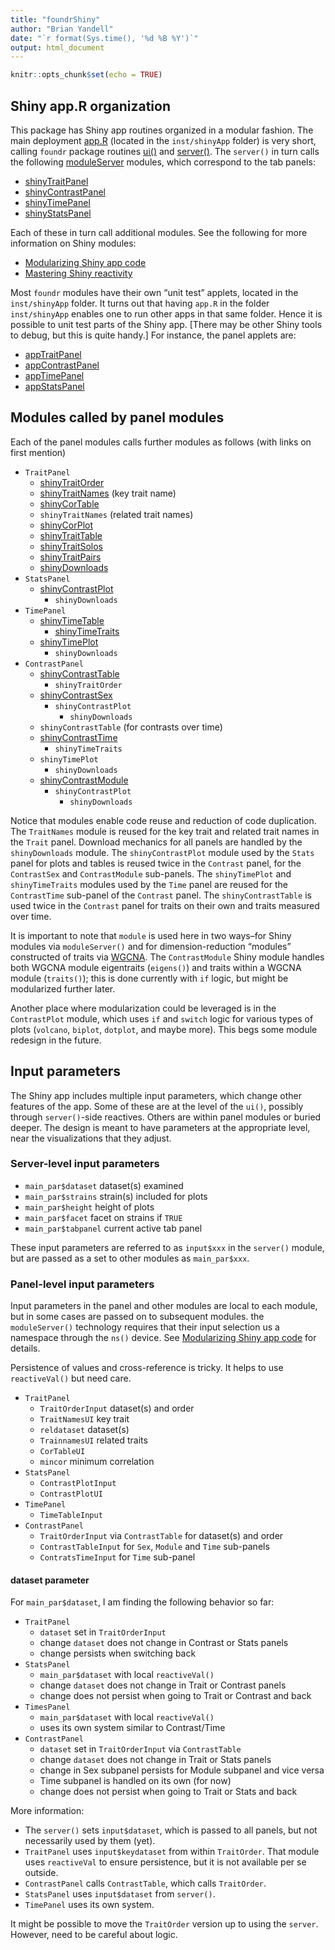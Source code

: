 ```yaml
---
title: "foundrShiny"
author: "Brian Yandell"
date: "`r format(Sys.time(), '%d %B %Y')`"
output: html_document
---
```


```r
knitr::opts_chunk$set(echo = TRUE)
```

## Shiny app.R organization

This package has Shiny app routines organized in a modular fashion.
The main deployment 
[app.R](https://github.com/AttieLab-Systems-Genetics/foundr/blob/main/inst/shinyApp/app.R)
(located in the `inst/shinyApp` folder) is very short, calling `foundr` package routines
[ui()](https://github.com/AttieLab-Systems-Genetics/foundr/blob/main/R/ui.R)
and
[server()](https://github.com/AttieLab-Systems-Genetics/foundr/blob/main/R/server.R).
The `server()` in turn calls the following [moduleServer](https://shiny.posit.co/r/reference/shiny/1.7.0/moduleserver) modules,
which correspond to the tab panels:

- [shinyTraitPanel](https://github.com/AttieLab-Systems-Genetics/foundr/blob/main/R/shinyTraitPanel.R)
- [shinyContrastPanel](https://github.com/AttieLab-Systems-Genetics/foundr/blob/main/R/shinyContrastPanel.R)
- [shinyTimePanel](https://github.com/AttieLab-Systems-Genetics/foundr/blob/main/R/shinyTimePanel.R)
- [shinyStatsPanel](https://github.com/AttieLab-Systems-Genetics/foundr/blob/main/R/shinyStats.R)

Each of these in turn call additional modules. 
See the following for more information on Shiny modules:

- [Modularizing Shiny app code](https://shiny.posit.co/r/articles/improve/modules/)
- [Mastering Shiny reactivity](https://mastering-shiny.org/reactivity-intro.html)

Most `foundr` modules have their own "unit test" applets,
located in the `inst/shinyApp` folder. 
It turns out that having `app.R` in the folder `inst/shinyApp` enables one to
run other apps in that same folder. Hence it is possible to unit test parts of
the Shiny app. [There may be other Shiny tools to debug, but this is quite handy.]
For instance, the panel applets are:

- [appTraitPanel](https://github.com/AttieLab-Systems-Genetics/foundr/blob/main/inst/shinyApp/appTraitPanel.R)
- [appContrastPanel](https://github.com/AttieLab-Systems-Genetics/foundr/blob/main/inst/shinyApp/appContrastPanel.R)
- [appTimePanel](https://github.com/AttieLab-Systems-Genetics/foundr/blob/main/inst/shinyApp/appTimePanel.R)
- [appStatsPanel](https://github.com/AttieLab-Systems-Genetics/foundr/blob/main/inst/shinyApp/appStats.R)

## Modules called by panel modules

Each of the panel modules calls further modules as follows
(with links on first mention)

- `TraitPanel`
  - [shinyTraitOrder](https://github.com/AttieLab-Systems-Genetics/foundr/blob/main/R/shinyTraitOrder.R)
  - [shinyTraitNames](https://github.com/AttieLab-Systems-Genetics/foundr/blob/main/R/shinyTraitNames.R) (key trait name)
  - [shinyCorTable](https://github.com/AttieLab-Systems-Genetics/foundr/blob/main/R/shinyCorTable.R)
  - `shinyTraitNames` (related trait names)
  - [shinyCorPlot](https://github.com/AttieLab-Systems-Genetics/foundr/blob/main/R/shinyCorPlot.R)
  - [shinyTraitTable](https://github.com/AttieLab-Systems-Genetics/foundr/blob/main/R/shinyTraitTable.R)
  - [shinyTraitSolos](https://github.com/AttieLab-Systems-Genetics/foundr/blob/main/R/shinyTraitSolos.R)
  - [shinyTraitPairs](https://github.com/AttieLab-Systems-Genetics/foundr/blob/main/R/shinyTraitPairs.R)
  - [shinyDownloads](https://github.com/AttieLab-Systems-Genetics/foundr/blob/main/R/shinyDownloads.R)
- `StatsPanel`
  - [shinyContrastPlot](https://github.com/AttieLab-Systems-Genetics/foundr/blob/main/R/shinyContrastPlot.R)
    - `shinyDownloads`
- `TimePanel`
  - [shinyTimeTable](https://github.com/AttieLab-Systems-Genetics/foundr/blob/main/R/shinyTimeTable.R)
    - [shinyTimeTraits](https://github.com/AttieLab-Systems-Genetics/foundr/blob/main/R/shinyTimeTraits.R)
  - [shinyTimePlot](https://github.com/AttieLab-Systems-Genetics/foundr/blob/main/R/shinyTimePlot.R)
    - `shinyDownloads`
- `ContrastPanel`
  - [shinyContrastTable](https://github.com/AttieLab-Systems-Genetics/foundr/blob/main/R/shinyContrastTable.R)
    - `shinyTraitOrder`
  - [shinyContrastSex](https://github.com/AttieLab-Systems-Genetics/foundr/blob/main/R/shinyContrastSex.R)
    - `shinyContrastPlot`
      - `shinyDownloads`
  - `shinyContrastTable` (for contrasts over time)
  - [shinyContrastTime](https://github.com/AttieLab-Systems-Genetics/foundr/blob/main/R/shinyContrastTime.R)
    - `shinyTimeTraits`
  - `shinyTimePlot`
    - `shinyDownloads`
  - [shinyContrastModule](https://github.com/AttieLab-Systems-Genetics/foundr/blob/main/R/shinyContrastModule.R)
    - `shinyContrastPlot`
      - `shinyDownloads`

Notice that modules enable code reuse and reduction of
code duplication.
The `TraitNames` module is reused for the key trait
and related trait names in the `Trait` panel.
Download mechanics for all panels are handled by the `shinyDownloads` module.
The `shinyContrastPlot` module used by the `Stats` panel for plots and tables is reused twice in the `Contrast` panel,
for the `ContrastSex` and `ContrastModule` sub-panels.
The `shinyTimePlot` and `shinyTimeTraits` modules used by the `Time` panel are
reused for the `ContrastTime` sub-panel of the `Contrast` panel.
The `shinyContrastTable` is used twice in the `Contrast` panel for traits on their own and traits measured over time.

It is important to note that `module` is used here in two ways--for Shiny modules via `moduleServer()` and for dimension-reduction "modules" constructed of traits via [WGCNA](https://CRAN.R-project.org/package=WGCNA).
The `ContrastModule` Shiny module handles both WGCNA module eigentraits (`eigens()`) and traits within a WGCNA module (`traits()`); this is done currently with `if` logic, but might be modularized further later.

Another place where modularization could be leveraged is in the
`ContrastPlot` module, which uses `if` and `switch` logic for
various types of plots (`volcano`, `biplot`, `dotplot`, and maybe more). This begs some module redesign in the future.

## Input parameters

The Shiny app includes multiple input parameters, which change other features
of the app. Some of these are at the level of the `ui()`, possibly through `server()`-side reactives. Others are within panel modules or buried deeper.
The design is meant to have parameters at the appropriate level,
near the visualizations that they adjust.

### Server-level input parameters

- `main_par$dataset` dataset(s) examined
- `main_par$strains` strain(s) included for plots
- `main_par$height` height of plots
- `main_par$facet` facet on strains if `TRUE`
- `main_par$tabpanel` current active tab panel

These input parameters are referred to as `input$xxx` in the `server()` module,
but are passed as a set to other modules as `main_par$xxx`.

### Panel-level input parameters

Input parameters in the panel and other modules are local to each module,
but in some cases are passed on to subsequent modules. the `moduleServer()`
technology requires that their input selection us a namespace through the `ns()` device. See
[Modularizing Shiny app code](https://shiny.posit.co/r/articles/improve/modules/)
for details.

Persistence of values and cross-reference is tricky.
It helps to use `reactiveVal()` but need care.

- `TraitPanel`
  - `TraitOrderInput` dataset(s) and order
  - `TraitNamesUI` key trait
  - `reldataset` dataset(s)
  - `TrainnamesUI` related traits
  - `CorTableUI`
  - `mincor` minimum correlation
- `StatsPanel`
  - `ContrastPlotInput`
  - `ContrastPlotUI`
- `TimePanel`
  - `TimeTableInput`
- `ContrastPanel`
  - `TraitOrderInput` via `ContrastTable` for dataset(s) and order
  - `ContrastTableInput` for `Sex`, `Module` and `Time` sub-panels
  - `ContratsTimeInput` for `Time` sub-panel


#### dataset parameter

For `main_par$dataset`, I am finding the following behavior so far:

- `TraitPanel`
  + `dataset` set in `TraitOrderInput`
  + change `dataset` does not change in Contrast or Stats panels
  + change persists when switching back
- `StatsPanel` 
  + `main_par$dataset` with local `reactiveVal()`
  + change `dataset` does not change in Trait or Contrast panels
  + change does not persist when going to Trait or Contrast and back
- `TimesPanel`
  + `main_par$dataset` with local `reactiveVal()`
  + uses its own system similar to Contrast/Time
- `ContrastPanel` 
  + `dataset` set in `TraitOrderInput` via `ContrastTable`
  + change `dataset` does not change in Trait or Stats panels
  + change in Sex subpanel persists for Module subpanel and vice versa
  + Time subpanel is handled on its own (for now)
  + change does not persist when going to Trait or Stats and back
  
More information:

- The `server()` sets `input$dataset`, which is passed to all panels, but not necessarily used by them (yet).
- `TraitPanel` uses `input$keydataset` from within `TraitOrder`. That module uses `reactiveVal` to ensure persistence, but it is not available per se outside.
- `ContrastPanel` calls `ContrastTable`, which calls `TraitOrder`.
- `StatsPanel` uses `input$dataset` from `server()`.
- `TimePanel` uses its own system.

It might be possible to move the `TraitOrder` version up to using the `server`.
However, need to be careful about logic.
